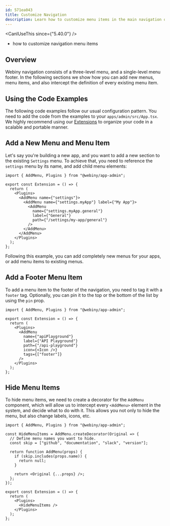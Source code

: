 ```yaml
---
id: 571ea043
title: Customize Navigation
description: Learn how to customize menu items in the main navigation of the Admin app.
---
```



<CanIUseThis since={"5.40.0"} />

<WhatYouWillLearn>

- how to customize navigation menu items

</WhatYouWillLearn>

## Overview

Webiny navigation consists of a three-level menu, and a single-level menu footer. In the following sections we show how you can add new menus, menu items, and also intercept the definition of every existing menu item.

## Using the Code Examples

The following code examples follow our usual configuration pattern. You need to add the code from
the examples to your `apps/admin/src/App.tsx`. We highly recommend using our [Extensions](/docs/{version}/core-development-concepts/basics/extensions) to organize your code in a scalable and portable manner.

## Add a New Menu and Menu Item

Let's say you're building a new app, and you want to add a new section to the existing `Settings` menu. To achieve that, you need to reference the `settings` menu by its name, and add child menu elements:

```tsx
import { AddMenu, Plugins } from "@webiny/app-admin";

export const Extension = () => {
  return (
    <Plugins>
      <AddMenu name={"settings"}>
        <AddMenu name={"settings.myApp"} label={"My App"}>
          <AddMenu
            name={"settings.myApp.general"}
            label={"General"}
            path={"/settings/my-app/general"}
          />
        </AddMenu>
      </AddMenu>
    </Plugins>
  );
};
```

Following this example, you can add completely new menus for your apps, or add menu items to existing menus.

## Add a Footer Menu Item

To add a menu item to the footer of the navigation, you need to tag it with a `footer` tag. Optionally, you can pin it to the top or the bottom of the list by using the `pin` prop.

```tsx
import { AddMenu, Plugins } from "@webiny/app-admin";

export const Extension = () => {
  return (
    <Plugins>
      <AddMenu
        name={"apiPlayground"}
        label={"API Playground"}
        path={"/api-playground"}
        icon={<Icon />}
        tags={["footer"]}
      />
    </Plugins>
  );
};
```

## Hide Menu Items

To hide menu items, we need to create a decorator for the `AddMenu` component, which will allow us to intercept every `<AddMenu>` element in the system, and decide what to do with it. This allows you not only to hide the menu, but also change labels, icons, etc.

```tsx
import { AddMenu, Plugins } from "@webiny/app-admin";

const HideMenuItems = AddMenu.createDecorator(Original => {
  // Define menu names you want to hide.
  const skip = ["github", "documentation", "slack", "version"];

  return function AddMenu(props) {
    if (skip.includes(props.name)) {
      return null;
    }

    return <Original {...props} />;
  };
});

export const Extension = () => {
  return (
    <Plugins>
      <HideMenuItems />
    </Plugins>
  );
};
```
